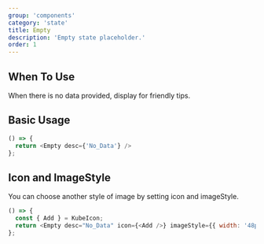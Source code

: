 ```yaml
---
group: 'components'
category: 'state'
title: Empty
description: 'Empty state placeholder.'
order: 1
---
```


## When To Use

When there is no data provided, display for friendly tips.

## Basic Usage

```js live=true
() => {
  return <Empty desc={'No_Data'} />
};
```

## Icon and ImageStyle

You can choose another style of image by setting icon and imageStyle.

```js live=true
() => {
  const { Add } = KubeIcon;
  return <Empty desc="No_Data" icon={<Add />} imageStyle={{ width: '48px', height: '48px' }} />;
};
```
